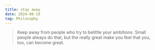 ```yaml
---
title: stay away
date: 2024-08-19
tag: Philosophy
---
```


<BlockQuote author="Mark Twain">
  Keep away from people who try to belittle your ambitions. Small people always
  do that, but the really great make you feel that you, too, can become great.
</BlockQuote>
